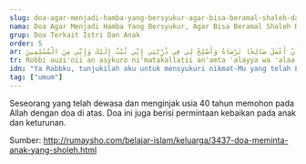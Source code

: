 ```yaml
---
slug: doa-agar-menjadi-hamba-yang-bersyukur-agar-bisa-beramal-shaleh-dan-minta-anak-shaleh
nama: Doa Agar Menjadi Hamba Yang Bersyukur, Agar Bisa Beramal Shaleh Dan Minta Anak Shaleh
grup: Doa Terkait Istri Dan Anak
order: 5
ar: رَبِّ أَوْزِعْنِي أَنْ أَشْكُرَ نِعْمَتَكَ الَّتِي أَنْعَمْتَ عَلَيَّ وَعَلَى وَالِدَيَّ وَأَنْ أَعْمَلَ صَالِحًا تَرْضَاهُ وَأَصْلِحْ لِي فِي ذُرِّيَّتِي إِنِّي تُبْتُ إِلَيْكَ وَإِنِّي مِنَ الْمُسْلِمِينَ
tr: Robbi auzi'nii an asykuro ni'matakallatii an'amta 'alayya wa 'alaa waalidayya wa an a'mala shoolihan tardhoohu, wa ashlih lii fii dzurriyyatii, innii tubtu ilaika wa innii minal muslimiin.
idn: "Ya Rabbku, tunjukilah aku untuk mensyukuri nikmat-Mu yang telah Engkau berikan kepadaku dan kepada ibu bapakku, dan supaya aku dapat berbuat amal shaleh yang Engkau ridhai. Berilah kebaikan kepadaku dengan (memberi kebaikan) kepada anak cucuku. Sesungguhnya aku bertaubat kepada-Mu dan sesungguhnya aku termasuk orang-orang yang berserah diri. (Al-Ahqaf [46]: 15)."
tag: ["umum"]
---
```


Seseorang yang telah dewasa dan menginjak usia 40 tahun memohon pada Allah dengan doa di atas. Doa ini juga berisi permintaan kebaikan pada anak dan keturunan.

Sumber: http://rumaysho.com/belajar-islam/keluarga/3437-doa-meminta-anak-yang-sholeh.html

